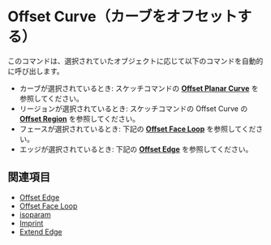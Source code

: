 
# Offset Curve（カーブをオフセットする）

<Reference shortcut="O" command="Offset Curve" button="コマンドバー右" />

このコマンドは、選択されていたオブジェクトに応じて以下のコマンドを自動的に呼び出します。
   - カーブが選択されているとき: スケッチコマンドの [**Offset Planar Curve**](/sketch/offset-planar-curve) を参照してください。
   - リージョンが選択されているとき: スケッチコマンドの Offset Curve の [**Offset Region**](/sketch/offset-region) を参照してください。
   - フェースが選択されているとき: 下記の [**Offset Face Loop**](offset-face-loop) を参照してください。
   - エッジが選択されているとき: 下記の [**Offset Edge**](offset-edge) を参照してください。

## 関連項目
- [Offset Edge](offset-edge)
- [Offset Face Loop](offset-face-loop)
- [isoparam](isoparam)
- [Imprint](imprint)
- [Extend Edge](extend-edge)